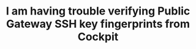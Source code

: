 ---
title: I am having trouble verifying Public Gateway SSH key fingerprints from Cockpit
description: Learn how to verify Public Gateway SSH key fingerprints when they appear in different formats (SHA1 in Cockpit and MD5 in the console) and resolve confusion for accurate key matching
tags: public-gateway ssh fingerprint cockpit logs sha1 md5
dates:
  validation: 2025-07-23
  posted: 2025-07-23
---
